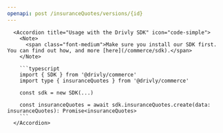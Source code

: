 ```yaml
---
openapi: post /insuranceQuotes/versions/{id}
---
```


      <Accordion title="Usage with the Drivly SDK" icon="code-simple">
        <Note>
          <span class="font-medium">Make sure you install our SDK first. You can find out how, and more [here](/commerce/sdk).</span>
        </Note>

        ```typescript
        import { SDK } from '@drivly/commerce'
        import type { insuranceQuotes } from '@drivly/commerce'

        const sdk = new SDK(...)

        const insuranceQuotes = await sdk.insuranceQuotes.create(data: insuranceQuotes): Promise<insuranceQuotes>
        ```
      </Accordion>
